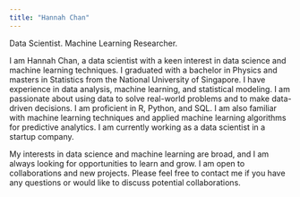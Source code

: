 ```yaml
---
title: "Hannah Chan"
---
```


Data Scientist. Machine Learning Researcher.

I am Hannah Chan, a data scientist with a keen interest in data science and machine learning techniques. I graduated with a bachelor in Physics and masters in Statistics from the National University of Singapore. I have experience in data analysis, machine learning, and statistical modeling. I am passionate about using data to solve real-world problems and to make data-driven decisions. I am proficient in R, Python, and SQL. I am also familiar with machine learning techniques and applied machine learning algorithms for predictive analytics. I am currently working as a data scientist in a startup company.

My interests in data science and machine learning are broad, and I am always looking for opportunities to learn and grow. I am open to collaborations and new projects. Please feel free to contact me if you have any questions or would like to discuss potential collaborations.
